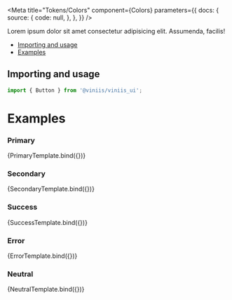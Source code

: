 
<Meta
  title="Tokens/Colors"
  component={Colors}
  parameters={{
    docs: {
      source: {
        code: null,
      },
    },
  }}
/>


<Hero title="Colors">
  Lorem ipsum dolor sit amet consectetur adipisicing elit. Assumenda, facilis!
</Hero>

- [Importing and usage](#importing)
- [Examples](#examples)

## <a id="importing"></a>Importing and usage

```js
import { Button } from '@viniis/viniis_ui';
```

# <a id="examples"></a>Examples

### Primary

<Story name="Primary">{PrimaryTemplate.bind({})}</Story>

### Secondary

<Story name="Secondary">{SecondaryTemplate.bind({})}</Story>

### Success

<Story name="Success">{SuccessTemplate.bind({})}</Story>

### Error

<Story name="Error">{ErrorTemplate.bind({})}</Story>

### Neutral

<Story name="Neutral">{NeutralTemplate.bind({})}</Story>
